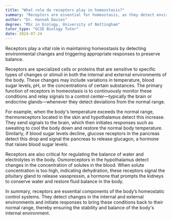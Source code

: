 ```yaml
---
title: "What role do receptors play in homeostasis?"
summary: "Receptors are essential for homeostasis, as they detect environmental changes and initiate responses to maintain balance within the body."
author: "Dr. Hannah Davies"
degree: "MSc in Ecology, University of Nottingham"
tutor_type: "GCSE Biology Tutor"
date: 2024-07-24
---
```


Receptors play a vital role in maintaining homeostasis by detecting environmental changes and triggering appropriate responses to preserve balance.

Receptors are specialized cells or proteins that are sensitive to specific types of changes or stimuli in both the internal and external environments of the body. These changes may include variations in temperature, blood sugar levels, pH, or the concentrations of certain substances. The primary function of receptors in homeostasis is to continuously monitor these conditions and relay signals to a control center—typically the brain or endocrine glands—whenever they detect deviations from the normal range.

For example, when the body's temperature exceeds the normal range, thermoreceptors located in the skin and hypothalamus detect this increase. They send signals to the brain, which then initiates responses such as sweating to cool the body down and restore the normal body temperature. Similarly, if blood sugar levels decline, glucose receptors in the pancreas detect this drop and signal the pancreas to release glucagon, a hormone that raises blood sugar levels.

Receptors are also critical for regulating the balance of water and electrolytes in the body. Osmoreceptors in the hypothalamus detect changes in the concentration of solutes in the blood. When solute concentration is too high, indicating dehydration, these receptors signal the pituitary gland to release vasopressin, a hormone that prompts the kidneys to conserve water and restore fluid balance in the body.

In summary, receptors are essential components of the body’s homeostatic control systems. They detect changes in the internal and external environments and initiate responses to bring these conditions back to their normal range, thereby ensuring the stability and balance of the body's internal environment.
    